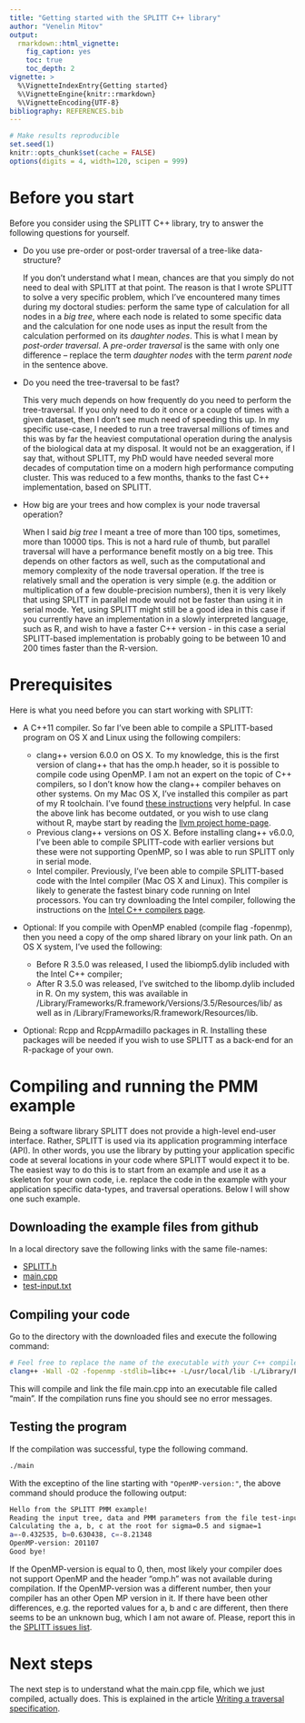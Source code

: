 ```yaml
---
title: "Getting started with the SPLITT C++ library"
author: "Venelin Mitov"
output: 
  rmarkdown::html_vignette:
    fig_caption: yes
    toc: true
    toc_depth: 2
vignette: >
  %\VignetteIndexEntry{Getting started}
  %\VignetteEngine{knitr::rmarkdown}
  %\VignetteEncoding{UTF-8}
bibliography: REFERENCES.bib
---
```


```r
# Make results reproducible
set.seed(1)
knitr::opts_chunk$set(cache = FALSE)
options(digits = 4, width=120, scipen = 999)
```

# Before you start
Before you consider using the SPLITT C++ library, try to answer the following questions for yourself.

* Do you use pre-order or post-order traversal of a tree-like data-structure?

    If you don't understand what I mean, chances are that you simply do not need to deal with SPLITT at that point. The reason is that I wrote SPLITT to solve a very specific problem, which I've encountered many times during my doctoral studies: perform the same type of calculation for all nodes in a *big tree*, where each node is related to some specific data and the calculation for one node uses as input the result from the calculation performed on its *daughter nodes*. This is what I mean by *post-order traversal*. A  *pre-order traversal* is the same with only one difference -- replace the term *daughter nodes* with the term *parent node* in the sentence above. 

* Do you need the tree-traversal to be fast?

    This very much depends on how frequently do you need to perform the tree-traversal. If you only need to do it once or a couple of times with a given dataset, then I don't see much need of speeding this up. In my specific use-case, I needed to run a tree traversal millions of times and this was by far the heaviest computational operation during the analysis of the biological data at my disposal. It would not be an exaggeration, if I say that, without SPLITT, my PhD would have needed several more decades of computation time on a modern high performance computing cluster. This was reduced to a few months, thanks to the fast C++ implementation, based on SPLITT. 

* How big are your trees and how complex is your node traversal operation?

    When I said *big tree* I meant a tree of more than 100 tips, sometimes, more than 10000 tips. This is not a hard rule of thumb, but parallel traversal will have a performance benefit mostly on a big tree. This depends on other factors as well, such as the computational and memory complexity of the node traversal operation. If the tree is relatively small and the operation is very simple (e.g. the addition or multiplication of a few double-precision numbers), then it is very likely that using SPLITT in parallel mode would not be faster than using it in serial mode. Yet, using SPLITT might still be a good idea in this case if you currently have an implementation in a slowly interpreted language, such as R, and wish to have a faster C++ version - in this case a serial SPLITT-based implementation is probably going to be between 10 and 200 times faster than the R-version. 

# Prerequisites 

Here is what you need before you can start working with SPLITT:

* A C++11 compiler. So far I've been able to compile a SPLITT-based program on OS X and Linux using the following compilers:

    - clang++ version 6.0.0 on OS X. To my knowledge, this is the first version of clang++ that has the omp.h header, so it is possible to compile code using OpenMP. I am not an expert on the topic of C++ compilers, so I don't know how the clang++ compiler behaves on other systems. On my Mac OS X, I've installed this compiler as part of my R toolchain. I've found [these instructions](http://thecoatlessprofessor.com/programming/r-compiler-tools-for-rcpp-on-macos/) very helpful. In case the above link has become outdated, or you wish to use clang without R, maybe start by reading the [llvm project  home-page](http://llvm.org/).
    - Previous clang++ versions on OS X. Before installing clang++ v6.0.0, I've been able to compile SPLITT-code with earlier versions but these were not supporting OpenMP, so I was able to run SPLITT only in serial mode.
    - Intel compiler. Previously, I've been able to compile SPLITT-based code with the Intel compiler (Mac OS X and Linux). This compiler is likely to generate the fastest binary code running on Intel processors. You can try downloading the Intel compiler, following the instructions on the [Intel C++ compilers page](https://software.intel.com/en-us/c-compilers). 

* Optional: If you compile with OpenMP enabled (compile flag -fopenmp), then you need a copy of the omp shared library on your link path. On an OS X system, I've used the following:
    
    - Before R 3.5.0 was released, I used the libiomp5.dylib included with the Intel C++ compiler;
    - After R 3.5.0 was released, I've switched to the libomp.dylib included in R. On my system, this was available in /Library/Frameworks/R.framework/Versions/3.5/Resources/lib/ as well as in /Library/Frameworks/R.framework/Resources/lib. 
    
* Optional: Rcpp and RcppArmadillo packages in R. Installing these packages will be needed if you wish to use SPLITT as a back-end for an R-package of your own.

# Compiling and running the PMM example
Being a software library SPLITT does not provide a high-level end-user interface. Rather, SPLITT is used via its application programming interface (API). In other words, you use the library by putting your application specific code at several locations in your code where SPLITT would expect it to be. The easiest way to do this is to start from an example and use it as a skeleton for your own code, i.e. replace the code in the example with your application specific data-types, and traversal operations. Below I will show one such example. 

## Downloading the example files from github

In a local directory save the following links with the same file-names:

* [SPLITT.h](https://raw.githubusercontent.com/venelin/SPLITT/master/src/SPLITT.h)
* [main.cpp](https://raw.githubusercontent.com/venelin/SPLITT/master/console-app/main.cpp) 
* [test-input.txt](https://raw.githubusercontent.com/venelin/SPLITT/master/console-app/test-input.txt)

## Compiling your code

Go to the directory with the downloaded files and execute the following command:

```bash
# Feel free to replace the name of the executable with your C++ compiler
clang++ -Wall -O2 -fopenmp -stdlib=libc++ -L/usr/local/lib -L/Library/Frameworks/R.framework/Resources/lib -o main main.cpp
```

This will compile and link the file main.cpp into an executable file called "main". If the compilation runs fine you should see no error messages.

## Testing the program

If the compilation was successful, type the following command.

```bash
./main
```

With the exceptino of the line starting with `"OpenMP-version:"`, the above command should produce the following output:

```bash
Hello from the SPLITT PMM example!
Reading the input tree, data and PMM parameters from the file test-input.txt...
Calculating the a, b, c at the root for sigma=0.5 and sigmae=1
a=-0.432535, b=0.630438, c=-8.21348
OpenMP-version: 201107
Good bye!
```

If the OpenMP-version is equal to 0, then, most likely your compiler does not support OpenMP and the header "omp.h" was not available during compilation. If the OpenMP-version was a different number, then your compiler has an other Open MP version in it. If there have been other differences, e.g. the reported values for a, b and c are different, then there seems to be an unknown bug, which I am not aware of. Please, report this in the [SPLITT issues list](https://github.com/venelin/SPLITT/issues).

# Next steps

The next step is to understand what the main.cpp file, which we just compiled, actually does. This is explained in the article [Writing a traversal specification](https://venelin.github.io/SPLITT/articles/SPLITTTraversalSpecification.html).


